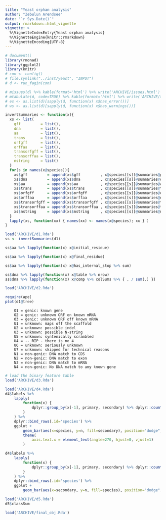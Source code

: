 ```yaml
---
title: "Yeast orphan analysis"
author: "Zebulun Arendsee"
date: "`r Sys.Date()`"
output: rmarkdown::html_vignette
vignette: >
  %\VignetteIndexEntry{Yeast orphan analysis}
  %\VignetteEngine{knitr::rmarkdown}
  %\VignetteEncoding{UTF-8}
---
```


```r
# document()
library(rmonad)
library(ggplot2)
library(knitr)
# con <- config()
# file.symlink("../inst/yeast", "INPUT")
# d <- run_fagin(con)
```

```r
# missues(d) %>% kable(format='html') %>% write('ARCHIVE/issues.html')
# mtabulate(d, code=TRUE) %>% kable(format='html') %>% write('ARCHIVE/table.html')
# es <- as.list(d)[sapply(d, function(x) x$has_error())]
# ws <- as.list(d)[sapply(d, function(x) x$has_warnings())]
```

```r
invertSummaries <- function(x){
  xs <- list(
    gff         = list(),
    dna         = list(),
    aa          = list(),
    trans       = list(),
    orfgff      = list(),
    orffaa      = list(),
    transorfgff = list(),
    transorffaa = list(),
    nstring     = list()
  )
  for(s in names(x@species)){
    xs$gff         = append(xs$gff         , x@species[[s]]@summaries@gff.summary         )
    xs$dna         = append(xs$dna         , x@species[[s]]@summaries@dna.summary         )
    xs$aa          = append(xs$aa          , x@species[[s]]@summaries@aa.summary          )
    xs$trans       = append(xs$trans       , x@species[[s]]@summaries@trans.summary       )
    xs$orfgff      = append(xs$orfgff      , x@species[[s]]@summaries@orfgff.summary      )
    xs$orffaa      = append(xs$orffaa      , x@species[[s]]@summaries@orffaa.summary      )
    xs$transorfgff = append(xs$transorfgff , x@species[[s]]@summaries@transorfgff.summary )
    xs$transorffaa = append(xs$transorffaa , x@species[[s]]@summaries@transorffaa.summary )
    xs$nstring     = append(xs$nstring     , x@species[[s]]@summaries@nstring.summary     )
  }
  lapply(xs, function(xx) { names(xx) <- names(x@species); xx } )
}
```

```r
load('ARCHIVE/d1.Rda')
ss <- invertSummaries(d1)
```

```r
ss$aa %>% lapply(function(x) x@initial_residue)
```

```r
ss$aa %>% lapply(function(x) x@final_residue)
```

```r
ss$aa %>% lapply(function(x) x@has_internal_stop %>% sum)
```

```r
ss$dna %>% lapply(function(x) x@table %>% nrow)
ss$dna %>% lapply(function(x) x@comp %>% colSums %>% { . / sum(.) })
```


```r
load('ARCHIVE/d2.Rda')
```

```r
require(ape)
plot(d1@tree)
```

```
    O1 = genic: known gene
    O2 = genic: unknown ORF on known mRNA
    O3 = genic: unknown ORF off known mRNA
    U1 = unknown: maps off the scaffold
    U2 = unknown: possible indel
    U3 = unknown: possible N-string
    U5 = unknown: syntenically scrambled
    U4 = -- RIP - there is no 4
    U6 = unknown: seriously unknown
    U7 = unknown: skipped for technical reasons
    N1 = non-genic: DNA match to CDS
    N2 = non-genic: DNA match to exon
    N3 = non-genic: DNA match to mRNA
    N4 = non-genic: No DNA match to any known gene
```

```r
# load the binary feature table
load('ARCHIVE/d3.Rda')
```

```r
load('ARCHIVE/d4.Rda')
d4$labels %>%
    lapply(
        function(x) {
            dplyr::group_by(x[-1], primary, secondary) %>% dplyr::count()
        }
    ) %>%
    dplyr::bind_rows(.id='species') %>%
    ggplot +
        geom_bar(aes(x=species, y=n, fill=secondary), position="dodge", stat="identity") +
        theme(
            axis.text.x = element_text(angle=270, hjust=0, vjust=1)
        )
```

```r
d4$labels %>%
    lapply(
        function(x) {
            dplyr::group_by(x[-1], primary, secondary) %>% dplyr::count()
        }
    ) %>%
    dplyr::bind_rows(.id='species') %>%
    ggplot +
        geom_bar(aes(x=secondary, y=n, fill=species), position="dodge", stat="identity")
```

```r
load('ARCHIVE/d5.Rda')
d5$classSum
```

```r
load('ARCHIVE/final_obj.Rda')
```

